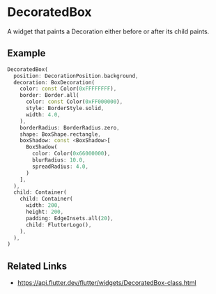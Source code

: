 

<Meta of={DecoratedBoxStories} />

# DecoratedBox

A widget that paints a Decoration either before or after its child paints.

## Example

```dart liveslice=DecoratedBox height=400px
DecoratedBox(
  position: DecorationPosition.background,
  decoration: BoxDecoration(
    color: const Color(0xFFFFFFFF),
    border: Border.all(
      color: const Color(0xFF000000),
      style: BorderStyle.solid,
      width: 4.0,
    ),
    borderRadius: BorderRadius.zero,
    shape: BoxShape.rectangle,
    boxShadow: const <BoxShadow>[
      BoxShadow(
        color: Color(0x66000000),
        blurRadius: 10.0,
        spreadRadius: 4.0,
      )
    ],
  ),
  child: Container(
    child: Container(
      width: 200,
      height: 200,
      padding: EdgeInsets.all(20),
      child: FlutterLogo(),
    ),
  ),
)
```

## Related Links

- https://api.flutter.dev/flutter/widgets/DecoratedBox-class.html
